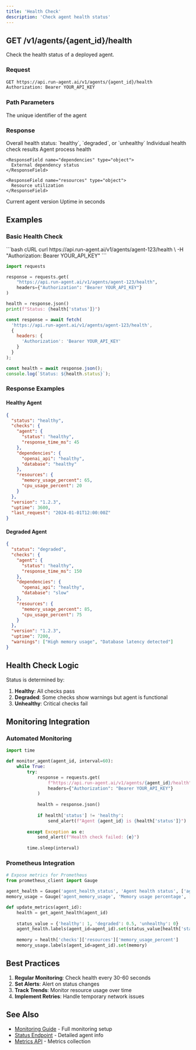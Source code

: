```yaml
---
title: 'Health Check'
description: 'Check agent health status'
---
```


## GET /v1/agents/\{agent_id\}/health

Check the health status of a deployed agent.

### Request

```bash
GET https://api.run-agent.ai/v1/agents/{agent_id}/health
Authorization: Bearer YOUR_API_KEY
```

### Path Parameters

<ParamField path="agent_id" type="string" required>
  The unique identifier of the agent
</ParamField>

### Response

<ResponseField name="status" type="string" required>
  Overall health status: `healthy`, `degraded`, or `unhealthy`
</ResponseField>

<ResponseField name="checks" type="object" required>
  Individual health check results
  
  <Expandable title="properties">
    <ResponseField name="agent" type="object">
      Agent process health
    </ResponseField>
    
    <ResponseField name="dependencies" type="object">
      External dependency status
    </ResponseField>
    
    <ResponseField name="resources" type="object">
      Resource utilization
    </ResponseField>
  </Expandable>
</ResponseField>

<ResponseField name="version" type="string">
  Current agent version
</ResponseField>

<ResponseField name="uptime" type="number">
  Uptime in seconds
</ResponseField>

## Examples

### Basic Health Check

<CodeGroup>
  ```bash cURL
  curl https://api.run-agent.ai/v1/agents/agent-123/health \
    -H "Authorization: Bearer YOUR_API_KEY"
  ```
  
  ```python Python
  import requests
  
  response = requests.get(
      "https://api.run-agent.ai/v1/agents/agent-123/health",
      headers={"Authorization": "Bearer YOUR_API_KEY"}
  )
  
  health = response.json()
  print(f"Status: {health['status']}")
  ```
  
  ```javascript JavaScript
  const response = await fetch(
    'https://api.run-agent.ai/v1/agents/agent-123/health',
    {
      headers: {
        'Authorization': 'Bearer YOUR_API_KEY'
      }
    }
  );
  
  const health = await response.json();
  console.log(`Status: ${health.status}`);
  ```
</CodeGroup>

### Response Examples

#### Healthy Agent

```json
{
  "status": "healthy",
  "checks": {
    "agent": {
      "status": "healthy",
      "response_time_ms": 45
    },
    "dependencies": {
      "openai_api": "healthy",
      "database": "healthy"
    },
    "resources": {
      "memory_usage_percent": 65,
      "cpu_usage_percent": 20
    }
  },
  "version": "1.2.3",
  "uptime": 3600,
  "last_request": "2024-01-01T12:00:00Z"
}
```

#### Degraded Agent

```json
{
  "status": "degraded",
  "checks": {
    "agent": {
      "status": "healthy",
      "response_time_ms": 150
    },
    "dependencies": {
      "openai_api": "healthy",
      "database": "slow"
    },
    "resources": {
      "memory_usage_percent": 85,
      "cpu_usage_percent": 75
    }
  },
  "version": "1.2.3",
  "uptime": 7200,
  "warnings": ["High memory usage", "Database latency detected"]
}
```

## Health Check Logic

Status is determined by:

1. **Healthy**: All checks pass
2. **Degraded**: Some checks show warnings but agent is functional
3. **Unhealthy**: Critical checks fail

## Monitoring Integration

### Automated Monitoring

```python
import time

def monitor_agent(agent_id, interval=60):
    while True:
        try:
            response = requests.get(
                f"https://api.run-agent.ai/v1/agents/{agent_id}/health",
                headers={"Authorization": "Bearer YOUR_API_KEY"}
            )
            
            health = response.json()
            
            if health['status'] != 'healthy':
                send_alert(f"Agent {agent_id} is {health['status']}")
                
        except Exception as e:
            send_alert(f"Health check failed: {e}")
            
        time.sleep(interval)
```

### Prometheus Integration

```python
# Expose metrics for Prometheus
from prometheus_client import Gauge

agent_health = Gauge('agent_health_status', 'Agent health status', ['agent_id'])
memory_usage = Gauge('agent_memory_usage', 'Memory usage percentage', ['agent_id'])

def update_metrics(agent_id):
    health = get_agent_health(agent_id)
    
    status_value = {'healthy': 1, 'degraded': 0.5, 'unhealthy': 0}
    agent_health.labels(agent_id=agent_id).set(status_value[health['status']])
    
    memory = health['checks']['resources']['memory_usage_percent']
    memory_usage.labels(agent_id=agent_id).set(memory)
```

## Best Practices

1. **Regular Monitoring**: Check health every 30-60 seconds
2. **Set Alerts**: Alert on status changes
3. **Track Trends**: Monitor resource usage over time
4. **Implement Retries**: Handle temporary network issues

## See Also

- [Monitoring Guide](/deployment/cloud-deployment#monitoring) - Full monitoring setup
- [Status Endpoint](/api-reference/endpoints/get-agent) - Detailed agent info
- [Metrics API](/api-reference/webhooks) - Metrics collection